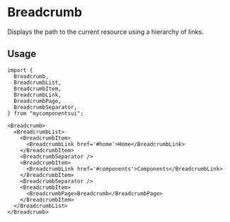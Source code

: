

<Meta of={ComponentStories} />

# Breadcrumb

Displays the path to the current resource using a hierarchy of links.

<Canvas of={ComponentStories.Default} />

<Controls />

## Usage

```tsx
import {
  Breadcrumb,
  BreadcrumbList,
  BreadcrumbItem,
  BreadcrumbLink,
  BreadcrumbPage,
  BreadcrumbSeparator,
} from "mycomponentsui";
```

```tsx
<Breadcrumb>
  <BreadcrumbList>
    <BreadcrumbItem>
      <BreadcrumbLink href='#home'>Home</BreadcrumbLink>
    </BreadcrumbItem>
    <BreadcrumbSeparator />
    <BreadcrumbItem>
      <BreadcrumbLink href='#components'>Components</BreadcrumbLink>
    </BreadcrumbItem>
    <BreadcrumbSeparator />
    <BreadcrumbItem>
      <BreadcrumbPage>Breadcrumb</BreadcrumbPage>
    </BreadcrumbItem>
  </BreadcrumbList>
</Breadcrumb>
```
